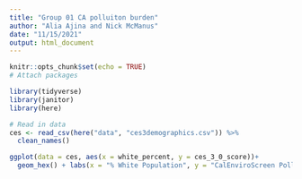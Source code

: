```yaml
---
title: "Group 01 CA polluiton burden"
author: "Alia Ajina and Nick McManus"
date: "11/15/2021"
output: html_document
---
```


```r
knitr::opts_chunk$set(echo = TRUE)
# Attach packages

library(tidyverse)
library(janitor)
library(here)
```

```r
# Read in data
ces <- read_csv(here("data", "ces3demographics.csv")) %>% 
  clean_names()
```

```r
ggplot(data = ces, aes(x = white_percent, y = ces_3_0_score))+
  geom_hex() + labs(x = "% White Population", y = "CalEnviroScreen Pollution Burden Score")
```

